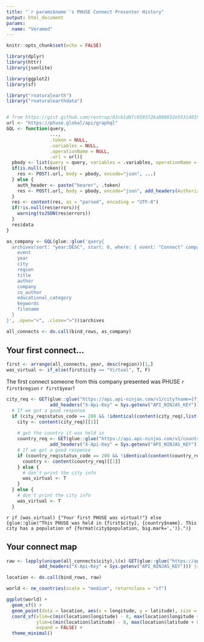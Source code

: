 ```yaml
---
title: "`r params$name`'s PHUSE Connect Presenter History"
output: html_document
params:
  name: "Veramed"
---
```


```r
knitr::opts_chunk$set(echo = FALSE)

library(dplyr)
library(httr)
library(jsonlite)

library(ggplot2)
library(sf)

library("rnaturalearth")
library("rnaturalearthdata")


# from https://gist.github.com/rentrop/83cb1d8fc8593726a808032e55314019
url <- "https://phuse.global/api/graphql"
GQL <- function(query, 
                ..., 
                .token = NULL,
                .variables = NULL, 
                .operationName = NULL, 
                .url = url){
  pbody <- list(query = query, variables = .variables, operationName = .operationName)
  if(is.null(.token)){
    res <- POST(.url, body = pbody, encode="json", ...)
  } else {
    auth_header <- paste("bearer", .token)
    res <- POST(.url, body = pbody, encode="json", add_headers(Authorization=auth_header), ...)
  }
  res <- content(res, as = "parsed", encoding = "UTF-8")
  if(!is.null(res$errors)){
    warning(toJSON(res$errors))
  }
  res$data
}

as_company <- GQL(glue::glue('query{
  archives(sort: "year:DESC", start: 0, where: { event: "Connect" company_contains: "<params$name>" }) {
    event
    year
    city
    region
    title
    author
    company
    co_author
    educational_category
    keywords
    filename
  }
}', .open="<", .close=">"))$archives

all_connects <- do.call(bind_rows, as_company)
```

## Your first connect...

```r
first <- arrange(all_connects, year, desc(region))[1,]
was_virtual <- if_else(first$city == "Virtual", T, F)
```

The first connect someone from this company presented was PHUSE `r first$region` `r first$year`!

```r
city_req <- GET(glue::glue("https://api.api-ninjas.com/v1/city?name={first$city}"), 
                add_headers("X-Api-Key" = Sys.getenv("API_NINJAS_KEY")))
  # If we got a good response
  if (city_req$status_code == 200 && !identical(content(city_req),list())) {
    city <- content(city_req)[[1]]
    
    # get the country it was held in
    country_req <- GET(glue::glue("https://api.api-ninjas.com/v1/country?name={city$country}"), 
                add_headers("X-Api-Key" = Sys.getenv("API_NINJAS_KEY")))
    # If we got a good response
    if (country_req$status_code == 200 && !identical(content(country_req), list())) {
      country <- content(country_req)[[1]]
    } else {
      # don't print the city info
      was_virtual <- T
    }
  } else {
    # don't print the city info
    was_virtual <- T
  }
```


`r if (was_virtual) {"Your first PHUSE was virtual!"} else {glue::glue("This PHUSE was held in {first$city}, {country$name}. This city has a population of {format(city$population, big.mark=',')}.")}`


## Your connect map

```r
raw <- lapply(unique(all_connects$city),\(x) GET(glue::glue("https://api.api-ninjas.com/v1/city?name={x}"), 
            add_headers("X-Api-Key" = Sys.getenv("API_NINJAS_KEY"))) |> content())

location <- do.call(bind_rows, raw)
```

```r
world <- ne_countries(scale = "medium", returnclass = "sf")

ggplot(world) + 
  geom_sf() +
  geom_point(data = location, aes(x = longitude, y = latitude), size = 4, shape = 23, fill = "blue") +
  coord_sf(xlim=c(min(location$longitude) - 8, max(location$longitude + 8)), 
           ylim=c(min(location$latitude) - 8, max(location$latitude + 8)),
           expand = FALSE) +
  theme_minimal()
```